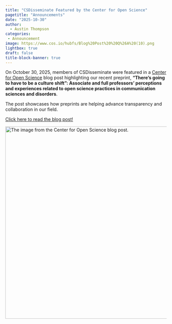 ```yaml
---
title: "CSDisseminate Featured by the Center for Open Science"
pagetitle: "Announcements"
date: "2025-10-30"
author:
  - Austin Thompson
categories:
 - Announcement
image: https://www.cos.io/hubfs/Blog%20Post%20%20Q%26A%20(10).png
lightbox: true
draft: false
title-block-banner: true
---
```


On October 30, 2025, members of CSDisseminate were featured in a [Center for Open Science](https://www.cos.io/) blog post highlighting our recent preprint, **“There’s going to have to be a culture shift”: Associate and full professors’ perceptions and experiences related to open science practices in communication sciences and disorders**.

The post showcases how preprints are helping advance transparency and collaboration in our field.

[Click here to read the blog post!](https://www.cos.io/blog/preprints-in-action-advancing-open-science-across-communication-sciences-and-disorders){.btn .btn-outline-primary .btn role="button" data-toggle="button"}

[![The image from the Center for Open Science blog post.](https://www.cos.io/hubfs/Blog%20Post%20%20Q%26A%20(10).png){fig-align="left" width="600"}](https://www.cos.io/blog/preprints-in-action-advancing-open-science-across-communication-sciences-and-disorders)
